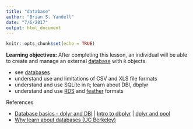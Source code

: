 ```yaml
---
title: "database"
author: "Brian S. Yandell"
date: "7/6/2017"
output: html_document
---
```


```r
knitr::opts_chunk$set(echo = TRUE)
```

**Learning objectives:** After completing this lesson, an individual will be able to create and manage an external [database](database.Rmd) with `R` objects.

- see [databases](https://db.rstudio.com/)
- understand use and limitations of CSV and XLS file formats
- understand and use SQLite in `R`; learn about DBI, dbplyr
- understand and use [RDS](http://www.fromthebottomoftheheap.net/2012/04/01/saving-and-loading-r-objects/) and [feather](https://github.com/wesm/feather) formats

References

- [Database basics - dplyr and DBI](https://shiny.rstudio.com/articles/overview.html) | [Intro to dbplyr](http://dbplyr.tidyverse.org/articles/dbplyr.html) | [dplyr and pool](https://shiny.rstudio.com/articles/pool-dplyr.html)
- [Why learn about databases (UC Berkeley)](https://www.stat.berkeley.edu/~statcur/Workshop2/Presentations/RDBMS.pdf)
